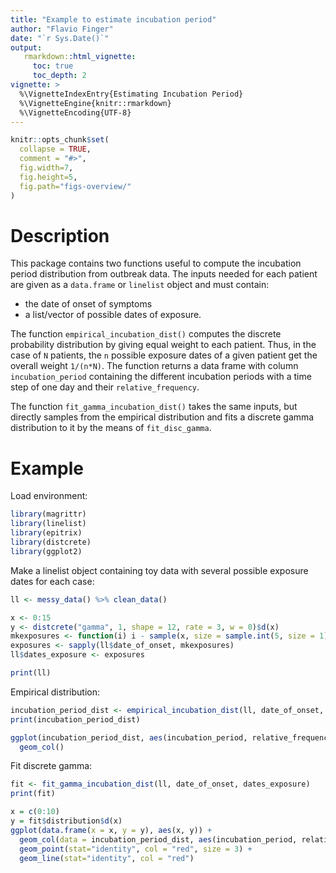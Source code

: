 ```yaml
---
title: "Example to estimate incubation period"
author: "Flavio Finger"
date: "`r Sys.Date()`"
output:
   rmarkdown::html_vignette:
     toc: true
     toc_depth: 2
vignette: >
  %\VignetteIndexEntry{Estimating Incubation Period}
  %\VignetteEngine{knitr::rmarkdown}
  %\VignetteEncoding{UTF-8}
---
```


```r
knitr::opts_chunk$set(
  collapse = TRUE,
  comment = "#>",
  fig.width=7,
  fig.height=5,
  fig.path="figs-overview/"
)
```

# Description

This package contains two functions useful to compute the incubation period distribution from outbreak data. The inputs needed for each patient are given as a `data.frame` or `linelist` object and must contain:

  - the date of onset of symptoms
  - a list/vector of possible dates of exposure.

The function `empirical_incubation_dist()` computes the discrete probability distribution by giving equal weight to each patient. Thus, in the case of `N` patients, the `n` possible exposure dates of a given patient get the overall weight `1/(n*N)`. The function returns a data frame with column `incubation_period` containing the different incubation periods with a time step of one day and their `relative_frequency`.

The function `fit_gamma_incubation_dist()` takes the same inputs, but directly samples from the empirical distribution and fits a discrete gamma distribution to it by the means of `fit_disc_gamma`.


# Example

Load environment:

```r
library(magrittr)
library(linelist)
library(epitrix)
library(distcrete)
library(ggplot2)
```

Make a linelist object containing toy data with several possible exposure dates for each case:

```r
ll <- messy_data() %>% clean_data()

x <- 0:15
y <- distcrete("gamma", 1, shape = 12, rate = 3, w = 0)$d(x)
mkexposures <- function(i) i - sample(x, size = sample.int(5, size = 1), replace = FALSE, prob = y)
exposures <- sapply(ll$date_of_onset, mkexposures)
ll$dates_exposure <- exposures

print(ll)
```

Empirical distribution:

```r
incubation_period_dist <- empirical_incubation_dist(ll, date_of_onset, dates_exposure)
print(incubation_period_dist)

ggplot(incubation_period_dist, aes(incubation_period, relative_frequency)) +
  geom_col()
```

Fit discrete gamma:

```r
fit <- fit_gamma_incubation_dist(ll, date_of_onset, dates_exposure)
print(fit)

x = c(0:10)
y = fit$distribution$d(x)
ggplot(data.frame(x = x, y = y), aes(x, y)) +
  geom_col(data = incubation_period_dist, aes(incubation_period, relative_frequency)) +
  geom_point(stat="identity", col = "red", size = 3) +
  geom_line(stat="identity", col = "red")
```
